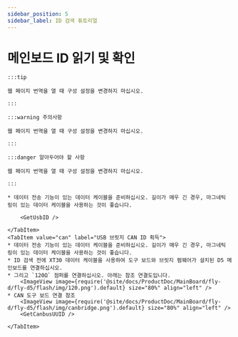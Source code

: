 ```yaml
---
sidebar_position: 5
sidebar_label: ID 검색 튜토리얼
---
```










# 메인보드 ID 읽기 및 확인

    :::tip

    웹 페이지 번역을 열 때 구성 설정을 변경하지 마십시오.

    :::

    :::warning 주의사항

    웹 페이지 번역을 열 때 구성 설정을 변경하지 마십시오.

    :::

    :::danger 알아두어야 할 사항

    웹 페이지 번역을 열 때 구성 설정을 변경하지 마십시오.

    :::

<Tabs>
    <TabItem value="usb" label="USB ID 획득" default>
        
    * 데이터 전송 기능이 있는 데이터 케이블을 준비하십시오. 길이가 매우 긴 경우, 마그네틱 링이 있는 데이터 케이블을 사용하는 것이 좋습니다.
    
        <GetUsbID />
        
    </TabItem>
    <TabItem value="can" label="USB 브릿지 CAN ID 획득">
    * 데이터 전송 기능이 있는 데이터 케이블을 준비하십시오. 길이가 매우 긴 경우, 마그네틱 링이 있는 데이터 케이블을 사용하는 것이 좋습니다.
    * ID 검색 전에 XT30 데이터 케이블을 사용하여 도구 보드와 브릿지 펌웨어가 설치된 D5 메인보드를 연결하십시오.
    * 그리고 `120Ω` 점퍼를 연결하십시오. 아래는 참조 연결도입니다.
        <ImageView image={require('@site/docs/ProductDoc/MainBoard/fly-d/fly-d5/flash/img/120.png').default} size="80%" align="left" />
    * CAN 도구 보드 연결 참조
        <ImageView image={require('@site/docs/ProductDoc/MainBoard/fly-d/fly-d5/flash/img/canbridge.png').default} size="80%" align="left" />   
        <GetCanbusUUID />

    </TabItem>
</Tabs>